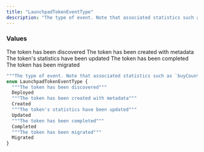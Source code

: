 ```yaml
---
title: "LaunchpadTokenEventType"
description: "The type of event. Note that associated statistics such as `buyCount1`, `price`, etc. are only available for `Updated` events."
---
```


### Values

<ResponseField name="Deployed" type="enum">
  The token has been discovered
</ResponseField>

<ResponseField name="Created" type="enum">
  The token has been created with metadata
</ResponseField>

<ResponseField name="Updated" type="enum">
  The token&#39;s statistics have been updated
</ResponseField>

<ResponseField name="Completed" type="enum">
  The token has been completed
</ResponseField>

<ResponseField name="Migrated" type="enum">
  The token has been migrated
</ResponseField>


```graphql LaunchpadTokenEventType
"""The type of event. Note that associated statistics such as `buyCount1`, `price`, etc. are only available for `Updated` events."""
enum LaunchpadTokenEventType {
  """The token has been discovered"""
  Deployed
  """The token has been created with metadata"""
  Created
  """The token's statistics have been updated"""
  Updated
  """The token has been completed"""
  Completed
  """The token has been migrated"""
  Migrated
}
```
